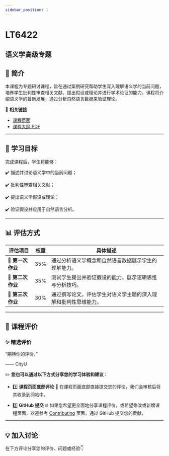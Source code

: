 ```yaml
---
sidebar_position: 1
---
```


# LT6422
## 语义学高级专题

## **📘 简介**
本课程为专题研讨课程，旨在通过案例研究帮助学生深入理解语义学的当前问题，培养学生批判性审查相关文献、提出假设或理论并进行学术论证的能力。课程将介绍语义学的最新发展，通过分析自然语言数据来验证理论。

🔗 **相关链接**
- [课程页面](https://www.cityu.edu.hk/catalogue/pg/202425/course/LT6422.htm)
- [课程大纲 PDF](https://www.cityu.edu.hk/catalogue/pg/202425/course/LT6422.pdf)

---

## **🎯 学习目标**

完成课程后，学生将能够：

✔️ 描述并讨论语义学中的当前问题；

✔️ 批判性审查相关文献；

✔️ 提出语义学假设或理论；

✔️ 验证假设并应用于自然语言分析。

---

## **📊 评估方式**

| **评估项目**              | **权重** | **具体描述**                                                                                     |
|--------------------------|---------|-----------------------------------------------------------------------------------------------|
| **📖 第一次作业**          | 35%     | 通过分析语义学概念和自然语言数据展示学生的理解能力。                                                   |
| **📖 第二次作业**          | 35%     | 测试学生提出并验证假设的能力，展示逻辑思维与分析技巧。                                                  |
| **📖 第三次作业**          | 30%     | 通过撰写论文，评估学生对语义学主题的深入理解和批判性思维能力。                                             |

---

## **💬 课程评价**

### ✨ **精选评价**
<div className={commentStyles.commentBox}>
    <p className={commentStyles.commentText}>
        “期待你的评价。”
    </p>
    <p className={commentStyles.commentAuthor}>—— CityU</p>
</div>

✏️ **您也可以通过以下方式分享您的学习体验和建议：**

- 1️⃣ **课程页面底部评论**
💬 在课程页面底部直接提交您的评论，我们会审核后将其收录到网站中。

- 2️⃣ **GitHub 提交**
🌐 如果您希望更全面地分享课程评价，或希望修改或新增课程页面，欢迎参考 [Contributing](https://penjc.github.io/CityU/contributing) 页面，通过 GitHub 提交您的贡献。

---

## **💡 加入讨论**

在下方评论分享您的评价、问题或经验👇
<Utterances />
